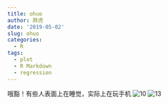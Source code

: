 ```yaml
---
title: ohuo
author: 胖虎
date: '2019-05-02'
slug: ohuo
categories:
  - R
tags:
  - plot
  - R Markdown
  - regression
---
```

哦豁！有些人表面上在睡觉，实际上在玩手机
![10](./content/post/10.jpg)
![13](./content/post/13.jpg)

